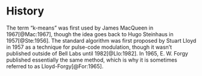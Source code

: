 # History

The term "k-means" was first used by James MacQueen in 1967[@Mac:1967], though the idea goes back to Hugo Steinhaus in 1957[@Ste:1956]. The standard algorithm was first proposed by Stuart Lloyd in 1957 as a technique for pulse-code modulation, though it wasn't published outside of Bell Labs until 1982[@Llo:1982]. In 1965, E. W. Forgy published essentially the same method, which is why it is sometimes referred to as Lloyd-Forgy[@For:1965].
